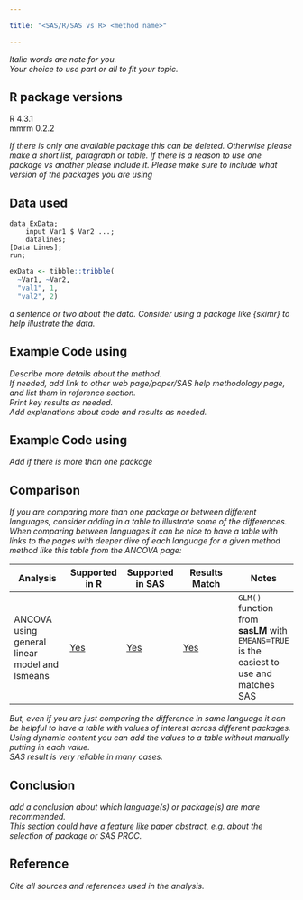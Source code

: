 ```yaml
---

title: "<SAS/R/SAS vs R> <method name>"

---
```


*Italic words are note for you.\
Your choice to use part or all to fit your topic.*

## R package versions

R 4.3.1\
mmrm 0.2.2

*If there is only one available package this can be deleted. Otherwise please make a short list, paragraph or table. If there is a reason to use one package vs another please include it. Please make sure to include what version of the packages you are using*

## Data used

```eval
data ExData; 
    input Var1 $ Var2 ...; 
    datalines; 
[Data Lines]; 
run; 
```

```r
exData <- tibble::tribble( 
  ~Var1, ~Var2, 
  "val1", 1, 
  "val2", 2) 
```

*a sentence or two about the data. Consider using a package like {skimr} to help illustrate the data.*

## Example Code using <package name>

*Describe more details about the method.\
If needed, add link to other web page/paper/SAS help methodology page, and list them in reference section.\
Print key results as needed.\
Add explanations about code and results as needed.*

## Example Code using <another package name>

*Add if there is more than one package*

## Comparison

*If you are comparing more than one package or between different languages, consider adding in a table to illustrate some of the differences. When comparing between languages it can be nice to have a table with links to the pages with deeper dive of each language for a given method method like this table from the ANCOVA page:*

| Analysis                                      | Supported in R          | Supported in SAS          | Results Match | Notes                                                                                    |
|---------------|---------------|---------------|---------------|---------------|
| ANCOVA using general linear model and lsmeans | [Yes](../R/ancova.html) | [Yes](../SAS/ancova.html) | [Yes](#comp)  | `GLM()` function from **sasLM** with `EMEANS=TRUE` is the easiest to use and matches SAS |

*But, even if you are just comparing the difference in same language it can be helpful to have a table with values of interest across different packages. Using dynamic content you can add the values to a table without manually putting in each value.\
SAS result is very reliable in many cases.*

## Conclusion

*add a conclusion about which language(s) or package(s) are more recommended.\
This section could have a feature like paper abstract, e.g. about the selection of package or SAS PROC.*

## Reference

*Cite all sources and references used in the analysis.*
